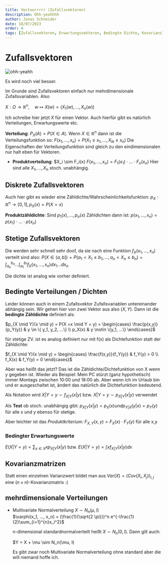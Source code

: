 ```yaml
---
title: Vectoorrrrr (Zufallsvektoren)
description: Ohh-yeahhhh
author: Jonas Schneider
date: 18/07/2023
order: 4
tags: [Zufallsvektoren, Erwartungsvektoren, Bedingte Dichte, Kovarianz]
---
```


# Zufallsvektoren
![ohh-yeahh](https://media.tenor.com/T71Q19nAn9MAAAAC/oh-yeah-vector.gif)

Es wird noch viel besser.

Im Grunde sind Zufallsvektoren einfach nur mehrdimensionale Zufallsvariablen. Also

$X: \Omega \to \mathbb{R}^n, \quad w \mapsto X(w) = (X_1(w), ..., X_n(w))$

Ich schreibe hier jetzt $X$ für einen Vektor. Auch hierfür gibt es natürlich Verteilungen, Erwartungswerte etc.

**Verteilung**: $P_X(A) = P(X \in A)$. Wenn $X \in \mathbb{R}^n$ dann ist die Verteilungsfunktion so: $F(x_1, ..., x_n) = P(X_1 \le x_1, ..., X_N \le x_n)$
Die Eigenschaften der Verteilungsfunktion sind gleich zu den eindimensionalen nur halt eben für Vektoren.

- **Produktverteilung**: $X_i \sim F_i(x)
  $F(x_1, ..., x_n) = F_1(x_1) \cdot ... \cdot F_n(x_n)$
  Hier sind alle $X_1, ..., X_n$ stoch. unabhängig.

## Diskrete Zufallsvektoren

  Auch hier gibt es wieder eine Zähldichte/Wahrscheinlichkeitsfunktion: $p_X: \mathbb{R}^n \to [0,1], p_X(x) = P(X = x)$


  **Produktzähldichte**: Sind $p_1(x), ..., p_n(x)$ Zähldichten dann ist: $p(x_1, ..., x_n) = p(x_1) \cdot ... \cdot p(x_n)$

## Stetige Zufallsvektoren

  Die werden sehr schnell sehr doof, da sie nach eine Funktion $f_X(x_1, ..., x_n)$ verteilt sind also:
  $P(X \in (a,b])= P(a_1 < X_1 \le b_1, ..., a_n < X_n \le b_n) = \int_{a_n}^{b_n}...\int_{a_1}^{b_1} f_X(x_1, ..., x_n)dx_1 ... dx_n$

  Die dichte ist analog wie vorher definiert.

## Bedingte Verteilungen / Dichten
  
  Leider können auch in einem Zufallsvektor Zufallsvariablen untereinander abhängig sein.
  Wir gehen hier von zwei Vektor aus also $(X,Y)$. Dann ist die **bedingte Zähldichte** definiert als:

  $p_{X \mid Y}(x \mid y) = P(X =x \mid Y = y) = \begin{cases} \frac{p(x,y)}{p_Y(y)} & y \in \{ y_1, y_2, ...\} \\ p_X(x) & y \notin \{y_1, ...\} \end{cases}$

  für stetige ZV. ist es analog definiert nur mit f(x) als Dichtefunktion statt der Zähldichte:

  $f_{X \mid Y}(x \mid y) = \begin{cases} \frac{f(x,y)}{f_Y(y)} & f_Y(y) > 0 \\ f_X(x) & f_Y(y) = 0 \end{cases}$

  Aber was heißt das jetzt? Das ist die Zähldichte/Dichtefunktion von X wenn y gegeben ist.
  Wieder als Beispiel: Mein PC stürzt (ganz hypothetisch) immer Montags zwischen 10:00 und 18:00 ab. Aber wenn ich im Urlaub bin und er ausgeschaltet ist, ändert das natürlich die Dichtefunktion bedeutend.

  Als Notation wird $X | Y = y \sim f_{X|Y}(x|y)$ bzw. $X|Y = y \sim p_{X|Y}(x|y)$ verwendet


  Als **Test** ob stoch. unabhängig gibt:
    $p_{X|Y}(x|y) = p_X(x) und p_{Y|X}(y|x) = p_Y(y)$ für alle x und y ebenso für stetige.

  Aber leichter ist das _Produktkriterium_:
    $F_{X,Y}(x,y) = F_X(x) \cdot F_Y(y)$ für alle x,y 

### Bedingter Erwartungswerte

  $E(X|Y = y)= \sum_{x \in X} x p_{X|Y}(x|y)$ bzw. $E(X|Y = y)= \int x f_{X|Y}(x|y)dx$


## Kovarianzmatrizen
  Statt einen einzelnen Varianzwert bildet man aus $Var(X) = (Cov(X_i, X_j))_{i,j}$ eine ($n \times n$)-Kovarianzmatrix :(

## mehrdimensionale Verteilungen


- Multivariate Normalverteilung $X \sim N_n(\mu, I)$ <br/>
  $\varphi(x_1, ..., x_n) = (\frac{1}{\sqrt{2 \pi}})^n e^{-\frac{1}{2}\sum_{i=1}^{n}x_i^2}$

  n-dimensional standardnormalverteilt heißt $X \sim N_n(0, I)$. Dann gilt auch:

  $Y = X + \mu \sim N_n(\mu, I)

  Es gibt zwar noch Multivariate Normalverteilung ohne standard aber die will niemand hoffe ich.


